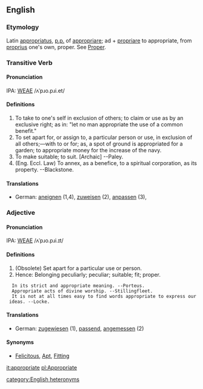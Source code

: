 ==English==
===Etymology===
Latin [[appropriatus]], [[p.p.]] of [[appropriare]]; ad + [[propriare]] to appropriate, from [[proprius]]  one's own, proper.  See [[Proper]].

===Transitive Verb===
====Pronunciation====
IPA: [[WEAE]] /ʌˈpɹo.pɹi.et/
====Definitions====
#To take to one's self in exclusion of others; to claim or use as by an exclusive right; as in: "let no man appropriate  the use of a common benefit."
# To set apart for, or assign to, a particular person or use, in exclusion of all others;&mdash;with to or for; as, a spot of ground is appropriated for a garden; to appropriate money for the increase of the navy.
# To make suitable; to suit. [Archaic] --Paley.
# (Eng. Eccl. Law) To annex, as a benefice, to a spiritual corporation, as its property. --Blackstone.

====Translations====
*German: [[aneignen]] (1,4), [[zuweisen]] (2), [[anpassen]] (3), 
<!-- material copied from Webster's Revised Unabridged Dictionary (1913) -->



===Adjective===
====Pronunciation====
IPA: [[WEAE]] /ʌˈpɹo.pɹi.ɪt/
====Definitions====
#  (Obsolete) Set apart for a particular use or person. 
#  Hence: Belonging  peculiarly; peculiar; suitable; fit; proper.
   In its strict and appropriate meaning. --Porteus.
   Appropriate acts of divine worship. --Stillingfleet.
   It is not at all times easy to find words appropriate to express our ideas. --Locke.

====Translations====
*German: [[zugewiesen]] (1), [[passend]], [[angemessen]] (2)

<!-- material copied from Webster's Revised Unabridged Dictionary (1913) -->
====Synonyms====
* [[Felicitous]], [[Apt]], [[Fitting]]

[[it:appropriate]]
[[pl:Appropriate]]

[[category:English heteronyms]]